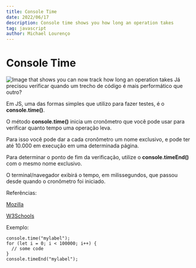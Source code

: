 ```yaml
---
title: Console Time
date: 2022/06/17
description: Console time shows you how long an operation takes 
tag: javascript
author: Michael Lourenço
---
```


# Console Time

<Image
  src="/images/SPT-CONSOLE-TIME.png"
  alt="Image that shows you can now track how long an operation takes "
  width={1278}
  height={988}
  priority
  className="next-image"
/>
Já precisou verificar quando um trecho de código é mais performático que outro? 

Em JS, uma das formas simples que utilizo para fazer testes, é o **console.time()**.

O método **console.time()** inicia um cronômetro que você pode usar para verificar quanto tempo uma operação leva. 

Para isso você pode dar a cada cronômetro um nome exclusivo, e pode ter até 10.000 em execução em uma determinada página.

Para determinar o ponto de fim da verificação, utilize o **console.timeEnd()** com o mesmo nome exclusivo.

O terminal/navegador exibirá o tempo, em milissegundos, que passou desde quando o cronômetro foi iniciado.

Referências:

[Mozilla](https://mzl.la/3b9tUQH)

[W3Schools](https://bit.ly/3MUL1TD)

Exemplo:

```
console.time("mylabel");
for (let i = 0; i < 100000; i++) {
  // some code
}
console.timeEnd("mylabel");
```